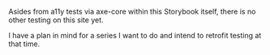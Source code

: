 
<Meta title="Design/Testing" />

<Title>Testing</Title>

Asides from a11y tests via axe-core within this Storybook itself, there is no other testing on this site yet.

I have a plan in mind for a series I want to do and intend to retrofit testing at that time.
